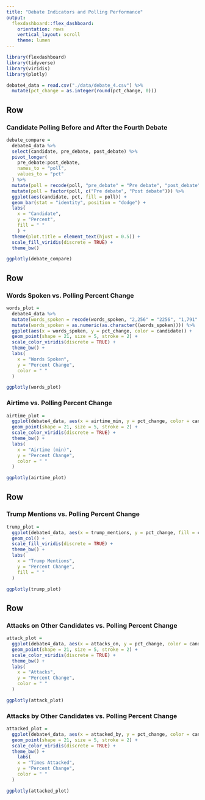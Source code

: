 ```yaml
---
title: "Debate Indicators and Polling Performance"
output: 
  flexdashboard::flex_dashboard:
    orientation: rows
    vertical_layout: scroll
    theme: lumen
---
```


```r
library(flexdashboard)
library(tidyverse)
library(viridis)
library(plotly)

debate4_data = read.csv("./data/debate_4.csv") %>% 
  mutate(pct_change = as.integer(round(pct_change, 0))) 
```

Row {data-height=550 }
-----------------------------------------------------------------------

### Candidate Polling Before and After the Fourth Debate 

```r
debate_compare = 
  debate4_data %>% 
  select(candidate, pre_debate, post_debate) %>% 
  pivot_longer(
    pre_debate:post_debate,
    names_to = "poll", 
    values_to = "pct"
  ) %>% 
  mutate(poll = recode(poll, "pre_debate" = "Pre debate", "post_debate" = "Post debate")) %>% 
  mutate(poll = factor(poll, c("Pre debate", "Post debate"))) %>% 
  ggplot(aes(candidate, pct, fill = poll)) +
  geom_bar(stat = "identity", position = "dodge") +
  labs(
    x = "Candidate",
    y = "Percent",
    fill = " "
    ) +
  theme(plot.title = element_text(hjust = 0.5)) +
  scale_fill_viridis(discrete = TRUE) +
  theme_bw()

ggplotly(debate_compare)
```

Row {data-height=350}
-----------------------------------------------------------------------

### Words Spoken vs. Polling Percent Change

```r
words_plot = 
  debate4_data %>% 
  mutate(words_spoken = recode(words_spoken, "2,256" = "2256", "1,791" = "1791", "2,266" = "2266", "2,559" = "2559", "1,497" = "1497", "3,695" = "3695", "2,267" = "2267", "2,085" = "2085", "3,064" = "3064", "1,666" = "1666")) %>% 
  mutate(words_spoken = as.numeric(as.character((words_spoken)))) %>% 
  ggplot(aes(x = words_spoken, y = pct_change, color = candidate)) + 
  geom_point(shape = 21, size = 5, stroke = 2) +
  scale_color_viridis(discrete = TRUE) +
  theme_bw() +
  labs(
    x = "Words Spoken",
    y = "Percent Change",
    color = " "
  )

ggplotly(words_plot)
```

### Airtime vs. Polling Percent Change

```r
airtime_plot = 
  ggplot(debate4_data, aes(x = airtime_min, y = pct_change, color = candidate)) + 
  geom_point(shape = 21, size = 5, stroke = 2) +
  scale_color_viridis(discrete = TRUE) +
  theme_bw() +
  labs(
    x = "Airtime (min)",
    y = "Percent Change",
    color = " "
  )

ggplotly(airtime_plot)
```

Row {data-height=550}
-----------------------------------------------------------------------

### Trump Mentions vs. Polling Percent Change

```r
trump_plot = 
  ggplot(debate4_data, aes(x = trump_mentions, y = pct_change, fill = candidate)) + 
  geom_col() +
  scale_fill_viridis(discrete = TRUE) +
  theme_bw() +
  labs(
    x = "Trump Mentions",
    y = "Percent Change",
    fill = " "
  )

ggplotly(trump_plot)
```

Row {data-height=350}
-----------------------------------------------------------------------

### Attacks on Other Candidates vs. Polling Percent Change

```r
attack_plot = 
  ggplot(debate4_data, aes(x = attacks_on, y = pct_change, color = candidate)) + 
  geom_point(shape = 21, size = 5, stroke = 2) +
  scale_color_viridis(discrete = TRUE) +
  theme_bw() +
  labs(
    x = "Attacks",
    y = "Percent Change",
    color = " "
  )

ggplotly(attack_plot)
```

### Attacks by Other Candidates vs. Polling Percent Change

```r
attacked_plot = 
  ggplot(debate4_data, aes(x = attacked_by, y = pct_change, color = candidate)) + 
  geom_point(shape = 21, size = 5, stroke = 2) +
  scale_color_viridis(discrete = TRUE) +
  theme_bw() +
    labs(
    x = "Times Attacked",
    y = "Percent Change",
    color = " "
  )

ggplotly(attacked_plot)
```


